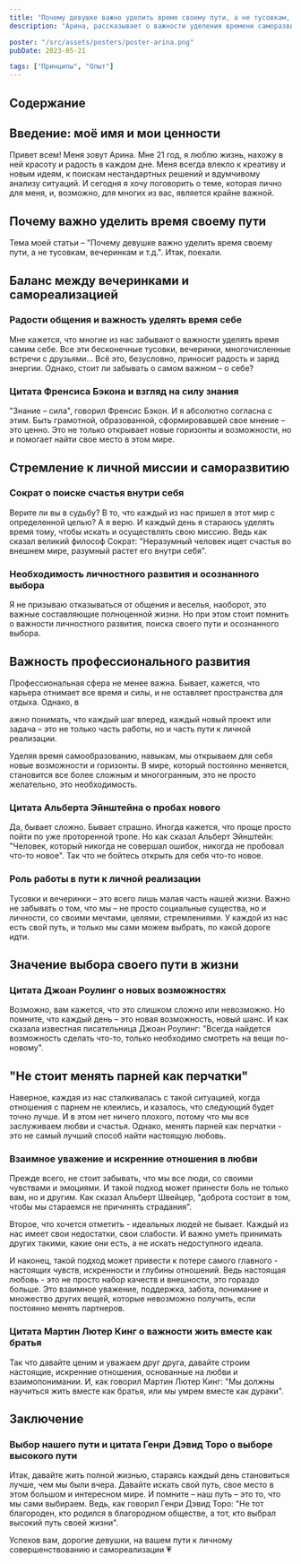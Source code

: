 ```yaml
---
title: "Почему девушке важно уделить время своему пути, а не тусовкам, вечеринкам и т.д."
description: "Арина, рассказывает о важности уделения времени саморазвитию, своему пути и осознанным выборам, а не только вечеринкам."

poster: "/src/assets/posters/poster-arina.png"
pubDate: 2023-05-21

tags: ["Принципы", "Опыт"]
---
```


## Содержание

## Введение: моё имя и мои ценности

Привет всем! Меня зовут Арина. Мне 21 год, я люблю жизнь, нахожу в ней красоту и радость в каждом дне. Меня всегда влекло к креативу и новым идеям, к поискам нестандартных решений и вдумчивому анализу ситуаций. И сегодня я хочу поговорить о теме, которая лично для меня, и, возможно, для многих из вас, является крайне важной.

## Почему важно уделить время своему пути

Тема моей статьи – "Почему девушке важно уделить время своему пути, а не тусовкам, вечеринкам и т.д.". Итак, поехали.

## Баланс между вечеринками и самореализацией

### Радости общения и важность уделять время себе

Мне кажется, что многие из нас забывают о важности уделять время самим себе. Все эти бесконечные тусовки, вечеринки, многочисленные встречи с друзьями... Всё это, безусловно, приносит радость и заряд энергии. Однако, стоит ли забывать о самом важном – о себе?

### Цитата Френсиса Бэкона и взгляд на силу знания

"Знание – сила", говорил Френсис Бэкон. И я абсолютно согласна с этим. Быть грамотной, образованной, сформировавшей свое мнение – это ценно. Это не только открывает новые горизонты и возможности, но и помогает найти свое место в этом мире.

## Стремление к личной миссии и саморазвитию

### Сократ о поиске счастья внутри себя

Верите ли вы в судьбу? В то, что каждый из нас пришел в этот мир с определенной целью? А я верю. И каждый день я стараюсь уделять время тому, чтобы искать и осуществлять свою миссию. Ведь как сказал великий философ Сократ: "Неразумный человек ищет счастья во внешнем мире, разумный растет его внутри себя".

### Необходимость личностного развития и осознанного выбора

Я не призываю отказываться от общения и веселья, наоборот, это важные составляющие полноценной жизни. Но при этом стоит помнить о важности личностного развития, поиска своего пути и осознанного выбора.

## Важность профессионального развития

Профессиональная сфера не менее важна. Бывает, кажется, что карьера отнимает все время и силы, и не оставляет пространства для отдыха. Однако, в

ажно понимать, что каждый шаг вперед, каждый новый проект или задача – это не только часть работы, но и часть пути к личной реализации.

Уделяя время самообразованию, навыкам, мы открываем для себя новые возможности и горизонты. В мире, который постоянно меняется, становится все более сложным и многогранным, это не просто желательно, это необходимость.

### Цитата Альберта Эйнштейна о пробах нового

Да, бывает сложно. Бывает страшно. Иногда кажется, что проще просто пойти по уже проторенной тропе. Но как сказал Альберт Эйнштейн: "Человек, который никогда не совершал ошибок, никогда не пробовал что-то новое". Так что не бойтесь открыть для себя что-то новое.

### Роль работы в пути к личной реализации

Тусовки и вечеринки – это всего лишь малая часть нашей жизни. Важно не забывать о том, что мы – не просто социальные существа, но и личности, со своими мечтами, целями, стремлениями. У каждой из нас есть свой путь, и только мы сами можем выбрать, по какой дороге идти.

## Значение выбора своего пути в жизни

### Цитата Джоан Роулинг о новых возможностях

Возможно, вам кажется, что это слишком сложно или невозможно. Но помните, что каждый день – это новая возможность, новый шанс. И как сказала известная писательница Джоан Роулинг: "Всегда найдется возможность сделать что-то, только необходимо смотреть на вещи по-новому".

## "Не стоит менять парней как перчатки"

Наверное, каждая из нас сталкивалась с такой ситуацией, когда отношения с парнем не клеились, и казалось, что следующий будет точно лучше. И в этом нет ничего плохого, потому что мы все заслуживаем любви и счастья. Однако, менять парней как перчатки - это не самый лучший способ найти настоящую любовь.

### Взаимное уважение и искренние отношения в любви

Прежде всего, не стоит забывать, что мы все люди, со своими чувствами и эмоциями. И такой подход может принести боль не только вам, но и другим. Как сказал Альберт Швейцер, "доброта состоит в том, чтобы мы стараемся не причинять страдания".

Второе, что хочется отметить - идеальных людей не бывает. Каждый из нас имеет свои недостатки, свои слабости. И важно уметь принимать других такими, какие они есть, а не искать недоступного идеала.

И наконец, такой подход может привести к потере самого главного - настоящих чувств, искренности и глубины отношений. Ведь настоящая любовь - это не просто набор качеств и внешности, это гораздо больше. Это взаимное уважение, поддержка, забота, понимание и множество других вещей, которые невозможно получить, если постоянно менять партнеров.

### Цитата Мартин Лютер Кинг о важности жить вместе как братья

Так что давайте ценим и уважаем друг друга, давайте строим настоящие, искренние отношения, основанные на любви и взаимопонимании. И, как говорил Мартин Лютер Кинг: "Мы должны научиться жить вместе как братья, или мы умрем вместе как дураки".

## Заключение

### Выбор нашего пути и цитата Генри Дэвид Торо о выборе высокого пути

Итак, давайте жить полной жизнью, стараясь каждый день становиться лучше, чем мы были вчера. Давайте искать свой путь, свое место в этом большом и интересном мире. И помните – наш путь – это то, что мы сами выбираем. Ведь, как говорил Генри Дэвид Торо: "Не тот благороден, кто родился в благородном обществе, а тот, кто выбрал высокий путь своей жизни".

Успехов вам, дорогие девушки, на вашем пути к личному совершенствованию и самореализации 💗
